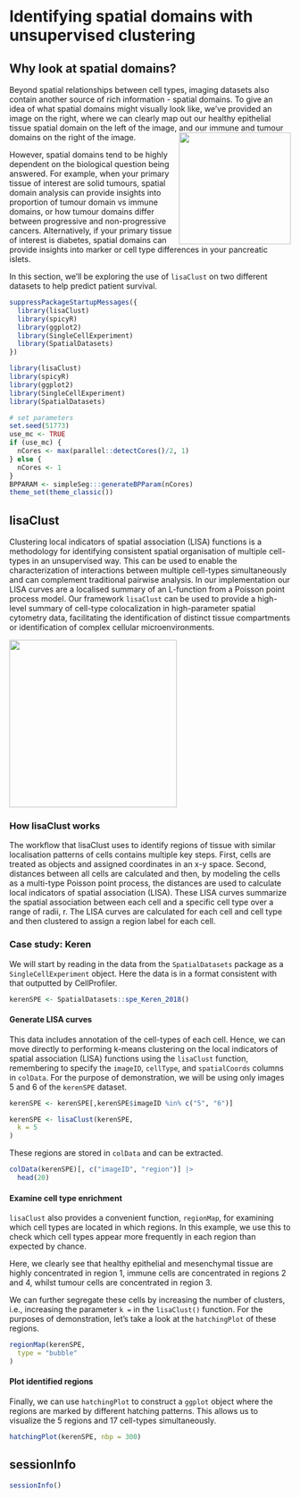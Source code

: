 # Identifying spatial domains with unsupervised clustering

## Why look at spatial domains?

Beyond spatial relationships between cell types, imaging datasets also contain another source of rich information - spatial domains. To give an idea of what spatial domains might visually look like, we've provided an image on the right, where we can clearly map out our healthy epithelial tissue spatial domain on the left of the image, and our immune and tumour domains on the right of the image. <img src="images/IMC_colon.png" align="right" style="height: 200px; border: 0px"/>

However, spatial domains tend to be highly dependent on the biological question being answered. For example, when your primary tissue of interest are solid tumours, spatial domain analysis can provide insights into proportion of tumour domain vs immune domains, or how tumour domains differ between progressive and non-progressive cancers. Alternatively, if your primary tissue of interest is diabetes, spatial domains can provide insights into marker or cell type differences in your pancreatic islets.

In this section, we'll be exploring the use of `lisaClust` on two different datasets to help predict patient survival.

```r
suppressPackageStartupMessages({
  library(lisaClust)
  library(spicyR)
  library(ggplot2)
  library(SingleCellExperiment)
  library(SpatialDatasets)
})
```

```r
library(lisaClust)
library(spicyR)
library(ggplot2)
library(SingleCellExperiment)
library(SpatialDatasets)
```

```r
# set parameters
set.seed(51773)
use_mc <- TRUE
if (use_mc) {
  nCores <- max(parallel::detectCores()/2, 1)
} else {
  nCores <- 1
}
BPPARAM <- simpleSeg:::generateBPParam(nCores)
theme_set(theme_classic())
```

## lisaClust

Clustering local indicators of spatial association (LISA) functions is a methodology for identifying consistent spatial organisation of multiple cell-types in an unsupervised way. This can be used to enable the characterization of interactions between multiple cell-types simultaneously and can complement traditional pairwise analysis. In our implementation our LISA curves are a localised summary of an L-function from a Poisson point process model. Our framework `lisaClust` can be used to provide a high-level summary of cell-type colocalization in high-parameter spatial cytometry data, facilitating the identification of distinct tissue compartments or identification of complex cellular microenvironments.

<img src="images/lisaClust_fig1.jpg" align="center" style="height: 300px; border: 0px"/>

### How lisaClust works

The workflow that lisaClust uses to identify regions of tissue with similar localisation patterns of cells contains multiple key steps. First, cells are treated as objects and assigned coordinates in an x-y space. Second, distances between all cells are calculated and then, by modeling the cells as a multi-type Poisson point process, the distances are used to calculate local indicators of spatial association (LISA). These LISA curves summarize the spatial association between each cell and a specific cell type over a range of radii, r. The LISA curves are calculated for each cell and cell type and then clustered to assign a region label for each cell.

### Case study: Keren

We will start by reading in the data from the `SpatialDatasets` package as a `SingleCellExperiment` object. Here the data is in a format consistent with that outputted by CellProfiler.

```r
kerenSPE <- SpatialDatasets::spe_Keren_2018()
```

#### Generate LISA curves

This data includes annotation of the cell-types of each cell. Hence, we can move directly to performing k-means clustering on the local indicators of spatial association (LISA) functions using the `lisaClust` function, remembering to specify the `imageID`, `cellType`, and `spatialCoords` columns in `colData`. For the purpose of demonstration, we will be using only images 5 and 6 of the `kerenSPE` dataset.

```r
kerenSPE <- kerenSPE[,kerenSPE$imageID %in% c("5", "6")]

kerenSPE <- lisaClust(kerenSPE,
  k = 5
)
```

These regions are stored in `colData` and can be extracted.

```r
colData(kerenSPE)[, c("imageID", "region")] |>
  head(20)
```

#### Examine cell type enrichment

`lisaClust` also provides a convenient function, `regionMap`, for examining which cell types are located in which regions. In this example, we use this to check which cell types appear more frequently in each region than expected by chance.

Here, we clearly see that healthy epithelial and mesenchymal tissue are highly concentrated in region 1, immune cells are concentrated in regions 2 and 4, whilst tumour cells are concentrated in region 3.

We can further segregate these cells by increasing the number of clusters, i.e., increasing the parameter `k =` in the `lisaClust()` function. For the purposes of demonstration, let's take a look at the `hatchingPlot` of these regions.

```r
regionMap(kerenSPE,
  type = "bubble"
)
```

#### Plot identified regions

Finally, we can use `hatchingPlot` to construct a `ggplot` object where the regions are marked by different hatching patterns. This allows us to visualize the 5 regions and 17 cell-types simultaneously.

```r
hatchingPlot(kerenSPE, nbp = 300)
```

## sessionInfo

```r
sessionInfo()
```

